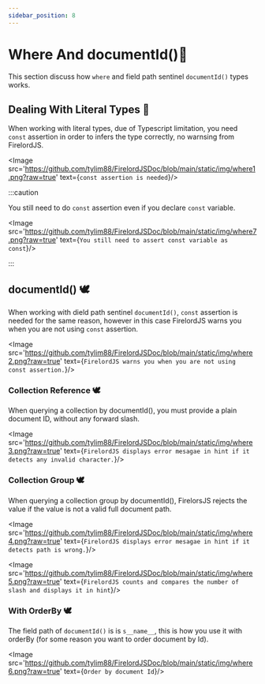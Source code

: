 ```yaml
---
sidebar_position: 8
---
```


# Where And documentId()🍒

This section discuss how `where` and field path sentinel `documentId()` types works.



## Dealing With Literal Types 🦜

When working with literal types, due of Typescript limitation, you need `const` assertion in order to infers the type correctly, no warnsing from FirelordJS.

<Image src='https://github.com/tylim88/FirelordJSDoc/blob/main/static/img/where1.png?raw=true' text={`const assertion is needed`}/>

:::caution

You still need to do `const` assertion even if you declare `const` variable.

<Image src='https://github.com/tylim88/FirelordJSDoc/blob/main/static/img/where7.png?raw=true' text={`You still need to assert const variable as const`}/>

:::

## documentId() 🕊️

When working with dield path sentinel `documentId()`, `const` assertion is needed for the same reason, however in this case FirelordJS warns you when you are not using `const` assertion.

<Image src='https://github.com/tylim88/FirelordJSDoc/blob/main/static/img/where2.png?raw=true' text={`FirelordJS warns you when you are not using const assertion.`}/>

### Collection Reference 🕊️

When querying a collection by documentId(), you must provide a plain document ID, without any forward slash.

<Image src='https://github.com/tylim88/FirelordJSDoc/blob/main/static/img/where3.png?raw=true' text={`FirelordJS displays error mesagae in hint if it detects any invalid character.`}/>

### Collection Group 🕊️

When querying a collection group by documentId(), FirelorsJS rejects the value if the value is not a valid full document path.

<Image src='https://github.com/tylim88/FirelordJSDoc/blob/main/static/img/where4.png?raw=true' text={`FirelordJS displays error mesagae in hint if it detects path is wrong.`}/>

<Image src='https://github.com/tylim88/FirelordJSDoc/blob/main/static/img/where5.png?raw=true' text={`FirelordJS counts and compares the number of slash and displays it in hint`}/>

### With OrderBy 🕊️

The field path of `documentId()` is is `s__name__`, this is how you use it with orderBy (for some reason you want to order document by Id).

<Image src='https://github.com/tylim88/FirelordJSDoc/blob/main/static/img/where6.png?raw=true' text={`Order by document Id`}/>